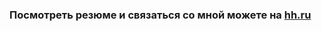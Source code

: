 ### Посмотреть резюме и связаться со мной можете на <a href="https://tomsk.hh.ru/resume/c58a5ea4ff08426f920039ed1f39765867794e"> hh.ru </a>